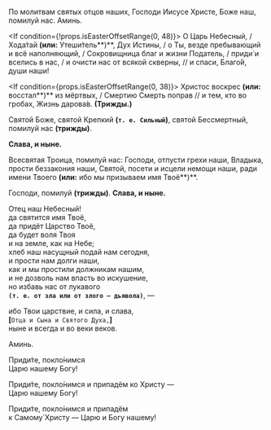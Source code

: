 По молитвам святых отцов наших, Господи Иисусе Христе, Боже наш, помилуй нас. Аминь.

<If condition={!props.isEasterOffsetRange(0, 48)}>
    О Царь Небесный, / Хода́тай **(или:** Утеши́тель**)**, Дух Истины, / о Ты, везде пребывающий и всё наполняющий, /
    Сокровищница благ и жизни Податель, / приди́ и вселись в нас, / и очисти нас от всякой скверны, // и спаси, Благо́й,
    души наши!
</If>

<If condition={props.isEasterOffsetRange(0, 38)}>
    Христос воскрес **(или:** восстал**)** из мёртвых, / Смертию Смерть поправ // и тем, кто во гробах, Жизнь дарова́в.
    **(Трижды.)**
</If>

Святой Боже, святой Крепкий **(`т. е. Сильный`)**, святой Бессмертный, помилуй нас **(трижды)**.

**Слава, и ныне.**

Всесвятая Троица, помилуй нас: Господи, отпусти грехи наши, Владыка, прости беззакония наши, Святой, посети и исцели немощи наши, ради имени Твоего **(или:** ибо мы призываем имя Твоё**)**.

Господи, помилуй **(трижды)**. **Слава, и ныне.**

Отец наш Небесный!  
да святится имя Твоё,  
да придёт Царство Твоё,  
да будет воля Твоя  
и на земле, как на Небе;  
хлеб наш насущный подай нам сегодня,  
и прости нам долги наши,  
как и мы простили должникам нашим,  
и не дозволь нам впасть во искушение,  
но избавь нас от лукавого  
**`(т. е. от зла или от злого — дьявола)`**, —

ибо Твои царствие, и сила, и слава,  
**[**`Отца и Сына и Святого Духа,`**]**  
ныне и всегда и во веки веков.

Аминь.

Приди́те, покло́нимся  
Царю нашему Богу!

Приди́те, покло́нимся и припадём ко Христу —  
Царю нашему Богу!

Приди́те, покло́нимся и припадём  
к Самому́ Христу — Царю и Богу нашему!
